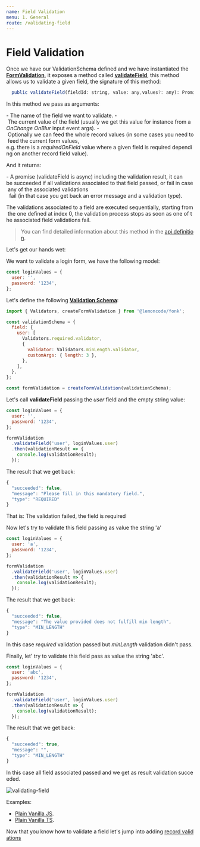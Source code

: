 ```yaml
---
name: Field Validation
menu: 1. General
route: /validating-field
---
```


# Field Validation

Once we have our ValidationSchema defined and we have instantiated the [**FormValidation**](/api#formvalidation), it exposes
a method called [**validateField**](/api#validatefield), this method allows us to validate a given field, the signature of this
method:

```typescript
  public validateField(fieldId: string, value: any,values?: any): Promise<ValidationResult>
```

In this method we pass as arguments:

- The name of the field we want to validate.
- The current value of the field (usually we get this value for instance from a *OnChange* *OnBlur* input event args).
- Optionally we can feed the whole record values (in some cases you need to feed the current form values, 
e.g. there is a *requiredOnField* value where a given field is required depending on another record field value).

And it returns:

- A promise (validateField is async) including the validation result, it can be succeeded if all validations associated to that field passed, or fail in case any of the associated validations
  fail (in that case you get back an error message and a validation type).

The validations associated to a field are executed sequentially, starting from the one defined at index 0, the validation process stops as soon as one of the associated
field validations fail.

> You can find detailed information about this method in the [api definition](/api#validatefield).

Let's get our hands wet:

We want to validate a login form, we have the following model:

```javascript
const loginValues = {
  user: '',
  password: '1234',
};
```

Let's define the following [**Validation Schema**](/api#validationschema):

```javascript
import { Validators, createFormValidation } from '@lemoncode/fonk';

const validationSchema = {
  field: {
    user: [
      Validators.required.validator,
      {
        validator: Validators.minLength.validator,
        customArgs: { length: 3 },
      },
    ],
  },
};

const formValidation = createFormValidation(validationSchema);
```

Let's call **validateField** passing the *user* field and the empty string value:

```javascript
const loginValues = {
  user: '',
  password: '1234',
};

formValidation
  .validateField('user', loginValues.user)
  .then(validationResult => {
    console.log(validationResult);
  });
```

The result that we get back:

```javascript
{
  "succeeded": false,
  "message": "Please fill in this mandatory field.",
  "type": "REQUIRED"
}
```

That is: The validation failed, the field is required

Now let's try to validate this field passing as value the string 'a'

```javascript
const loginValues = {
  user: 'a',
  password: '1234',
};

formValidation
  .validateField('user', loginValues.user)
  .then(validationResult => {
    console.log(validationResult);
  });
```

The result that we get back:

```javascript
{
  "succeeded": false,
  "message": "The value provided does not fulfill min length",
  "type": "MIN_LENGTH"
}
```

In this case *required* validation passed but *minLength* validation didn't pass.

Finally, let' try to validate this field pass as value the string 'abc'.

```javascript
const loginValues = {
  user: 'abc',
  password: '1234',
};

formValidation
  .validateField('user', loginValues.user)
  .then(validationResult => {
    console.log(validationResult);
  });
```

The result that we get back:

```javascript
{
  "succeeded": true,
  "message": "",
  "type": "MIN_LENGTH"
}
```

In this case all field associated passed and we get as result validation succeeded.

![validating-field](./gifs/validating-field.gif)

Examples:

- [Plain Vanilla JS](https://codesandbox.io/s/github/lemoncode/fonk/tree/master/examples/docs/general/js/validating-field).
- [Plain Vanilla TS](https://codesandbox.io/s/github/lemoncode/fonk/tree/master/examples/docs/general/ts/validating-field).

Now that you know how to validate a field let's jump into adding [record validations](/validating-record)
